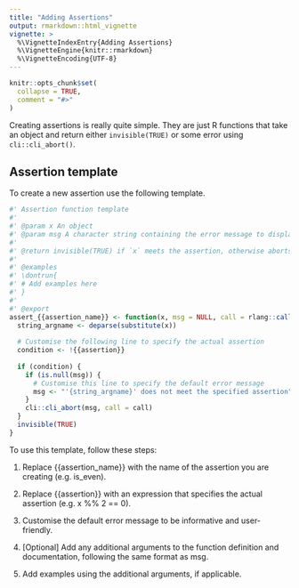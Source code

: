 ```yaml
---
title: "Adding Assertions"
output: rmarkdown::html_vignette
vignette: >
  %\VignetteIndexEntry{Adding Assertions}
  %\VignetteEngine{knitr::rmarkdown}
  %\VignetteEncoding{UTF-8}
---
```


```r
knitr::opts_chunk$set(
  collapse = TRUE,
  comment = "#>"
)
```

Creating assertions is really quite simple. They are just R functions that take an object and return either `invisible(TRUE)` or some error using `cli::cli_abort()`.

## Assertion template

To create a new assertion use the following template.

```r
#' Assertion function template
#'
#' @param x An object
#' @param msg A character string containing the error message to display if `x` does not meet the specified assertion
#'
#' @return invisible(TRUE) if `x` meets the assertion, otherwise aborts with the error message specified by `msg`
#'
#' @examples
#' \dontrun{
#' # Add examples here
#' }
#'
#' @export
assert_{{assertion_name}} <- function(x, msg = NULL, call = rlang::caller_env()) {
  string_argname <- deparse(substitute(x))
  
  # Customise the following line to specify the actual assertion
  condition <- !{{assertion}}
  
  if (condition) {
    if (is.null(msg)) {
      # Customise this line to specify the default error message
      msg <- "'{string_argname}' does not meet the specified assertion"
    }
    cli::cli_abort(msg, call = call)
  }
  invisible(TRUE)
}
```

To use this template, follow these steps:

1.  Replace {{assertion_name}} with the name of the assertion you are creating (e.g. is_even).

2.  Replace {{assertion}} with an expression that specifies the actual assertion (e.g. x %% 2 == 0).

3.  Customise the default error message to be informative and user-friendly.

4.  [Optional] Add any additional arguments to the function definition and documentation, following the same format as msg.

5.  Add examples using the additional arguments, if applicable.
